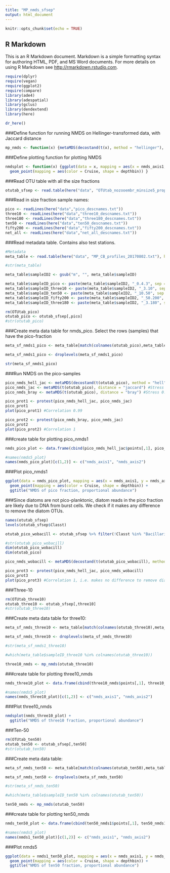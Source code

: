 ```yaml
---
title: "MP_nmds_sfsep"
output: html_document
---
```


```r
knitr::opts_chunk$set(echo = TRUE)
```

## R Markdown

This is an R Markdown document. Markdown is a simple formatting syntax for authoring HTML, PDF, and MS Word documents. For more details on using R Markdown see <http://rmarkdown.rstudio.com>.

```r
require(dplyr)
require(vegan)
require(ggplot2)
require(compare)
library(ade4)
library(adespatial)
library(gclus)
library(dendextend)
library(here)
```
```r
dr_here()
```
###Define function for running NMDS on Hellinger-transformed data, with Jaccard distance
```r
mp_nmds <- function(x) {metaMDS(decostand(t(x), method = "hellinger"), distance = "jaccard")}
```


###Define plotting function for plotting NMDS
```r
nmdsplot <- function(x) {ggplot(data = x, mapping = aes(x = nmds_axis1, y = nmds_axis2)) +
  geom_point(mapping = aes(color = Cruise, shape = depthbin)) } 
```


###Read OTU table with all the size fractions
```r
otutab_sfsep <- read.table(here("data", "OTUtab_nozooembr_minsize5_prop_wtax_wnewseqid_14032019_point.txt"), header = T, sep = "\t")
```

###Read in size fraction sample names:
```r
pico <- readLines(here("data","pico_descnames.txt"))
three10 <- readLines(here("data","three10_descnames.txt"))
three180 <- readLines(here("data","three180_descnames.txt"))
ten50 <- readLines(here("data","ten50_descnames.txt"))
fifty200 <- readLines(here("data","fifty200_descnames.txt"))
net_all <- readLines(here("data","net_all_descnames.txt"))
```

###Read metadata table. Contains also test stations.
```r
#Metadata
meta_table <- read.table(here("data", "MP_CB_profiles_20170802.txt"), header = T, sep = "\t", fill = NA)

#str(meta_table)

meta_table$sampleID2 <- gsub("m", "", meta_table$sampleID)

meta_table$sampleID_pico <- paste(meta_table$sampleID2, "_0.4.3", sep = "")
meta_table$sampleID_three10 <- paste(meta_table$sampleID2, "_3.10", sep = "")
meta_table$sampleID_ten50 <- paste(meta_table$sampleID2, "_10.50", sep = "")
meta_table$sampleID_fifty200 <- paste(meta_table$sampleID2, "_50.200", sep = "")
meta_table$sampleID_three180 <- paste(meta_table$sampleID2, "_3.180", sep = "")
```

```r
rm(OTUtab_pico)
otutab_pico <- otutab_sfsep[,pico]
#str(otutab_pico)
```

###Create meta data table for nmds_pico. Select the rows (samples) that have the pico-fraction
```r
meta_sf_nmds1_pico <- meta_table[match(colnames(otutab_pico),meta_table$sampleID_pico),]

meta_sf_nmds1_pico <- droplevels(meta_sf_nmds1_pico)

str(meta_sf_nmds1_pico)
```

###Run NMDS on the pico-samples
```r
pico_nmds_hell_jac <- metaMDS(decostand(t(otutab_pico), method = "hell"), distance = "jaccard") #Stress 0.12
pico_nmds_jac <- metaMDS(t(otutab_pico), distance = "jaccard") #Stress 0.13
pico_nmds_bray <- metaMDS(t(otutab_pico), distance = "bray") #Stress 0.13

pico_prot1 <- protest(pico_nmds_hell_jac, pico_nmds_jac)
pico_prot1
plot(pico_prot1) #Correlation 0.99

pico_prot2 <- protest(pico_nmds_bray, pico_nmds_jac)
pico_prot2
plot(pico_prot2) #Correlation 1
```

###create table for plotting pico_nmds1
```r
nmds_pico_plot <- data.frame(cbind(pico_nmds_hell_jac$points[,1], pico_nmds_hell_jac$points[,2], meta_sf_nmds1_pico))

#names(nmds5_plot)
names(nmds_pico_plot)[c(1,2)] <- c("nmds_axis1", "nmds_axis2")
```

###Plot pico_nmds1
```r
ggplot(data = nmds_pico_plot, mapping = aes(x = nmds_axis1, y = nmds_axis2)) +
  geom_point(mapping = aes(color = Cruise, shape = depthbin)) +
  ggtitle("NMDS of pico fraction, proportional abundance")
```

###Since diatoms are not pico-planktonic, diatom reads in the pico fraction are likely due to DNA from burst cells. We check if it makes any difference to remove the diatom OTUs.
```r
names(otutab_sfsep)
levels(otutab_sfsep$Classt)

otutab_pico_wobacill <- otutab_sfsep %>% filter(!Classt %in% "Bacillariophyta") %>% select(pico)

#str(otutab_pico_wobacill)
dim(otutab_pico_wobacill)
dim(otutab_pico)
```
```r
pico_nmds_wobacill <- metaMDS(decostand(t(otutab_pico_wobacill), method = "hellinger"), distance = "jaccard") #Stress 0.12

pico_prot3 <- protest(pico_nmds_hell_jac, pico_nmds_wobacill)
pico_prot3
plot(pico_prot3) #Correlation 1, i.e. makes no difference to remove diatom OTUs from pico-fraction
```

###Three-10
```r
rm(OTUtab_three10)
otutab_three10 <- otutab_sfsep[,three10]
#str(otutab_three10)
```

###Create meta data table for three10:
```r
meta_sf_nmds_three10 <- meta_table[match(colnames(otutab_three10),meta_table$sampleID_three10),]

meta_sf_nmds_three10 <- droplevels(meta_sf_nmds_three10)

#str(meta_sf_nmds1_three10)

#which(meta_table$sampleID_three10 %in% colnames(otutab_three10))
```

```r
three10_nmds <- mp_nmds(otutab_three10)
```

###create table for plotting three10_nmds
```r
nmds_three10_plot <- data.frame(cbind(three10_nmds$points[,1], three10_nmds$points[,2], meta_sf_nmds_three10))

#names(nmds5_plot)
names(nmds_three10_plot)[c(1,2)] <- c("nmds_axis1", "nmds_axis2")
```

###Plot three10_nmds
```r
nmdsplot(nmds_three10_plot) +
  ggtitle("NMDS of three10 fraction, proportional abundance")
```

###Ten-50
```r
rm(OTUtab_ten50)
otutab_ten50 <- otutab_sfsep[,ten50]
#str(otutab_ten50)
```

###Create meta data table:
```r
meta_sf_nmds_ten50 <- meta_table[match(colnames(otutab_ten50),meta_table$sampleID_ten50),]

meta_sf_nmds_ten50 <- droplevels(meta_sf_nmds_ten50)

#str(meta_sf_nmds_ten50)

#which(meta_table$sampleID_ten50 %in% colnames(otutab_ten50))
```

```r
ten50_nmds <- mp_nmds(otutab_ten50)
```

###create table for plotting ten50_nmds
```r
nmds_ten50_plot <- data.frame(cbind(ten50_nmds1$points[,1], ten50_nmds1$points[,2], meta_sf_nmds1_ten50))

#names(nmds5_plot)
names(nmds1_ten50_plot)[c(1,2)] <- c("nmds_axis1", "nmds_axis2")
```

###Plot nmds5
```r
ggplot(data = nmds1_ten50_plot, mapping = aes(x = nmds_axis1, y = nmds_axis2)) +
  geom_point(mapping = aes(color = Cruise, shape = depthbin)) +
  ggtitle("NMDS of ten50 fraction, proportional abundance")
```